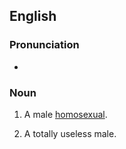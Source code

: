 {{also|knob-jockey}}
==English==

===Pronunciation===
* {{audio|En-au-knob jockey.ogg|Audio (AU)|lang=en}}

===Noun===
{{en-noun}}

# {{lb|en|British|offensive|slang}} A male [[homosexual]].
# {{lb|en|British|offensive|slang}} A totally useless male.